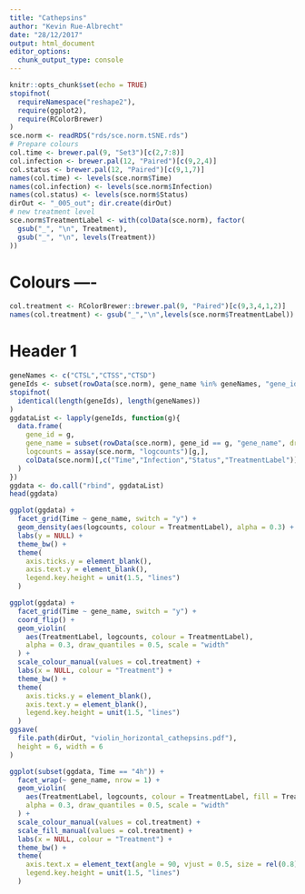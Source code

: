 ```yaml
---
title: "Cathepsins"
author: "Kevin Rue-Albrecht"
date: "28/12/2017"
output: html_document
editor_options: 
  chunk_output_type: console
---
```


```r
knitr::opts_chunk$set(echo = TRUE)
stopifnot(
  requireNamespace("reshape2"),
  require(ggplot2),
  require(RColorBrewer)
)
sce.norm <- readRDS("rds/sce.norm.tSNE.rds")
# Prepare colours
col.time <- brewer.pal(9, "Set3")[c(2,7:8)]
col.infection <- brewer.pal(12, "Paired")[c(9,2,4)]
col.status <- brewer.pal(12, "Paired")[c(9,1,7)]
names(col.time) <- levels(sce.norm$Time)
names(col.infection) <- levels(sce.norm$Infection)
names(col.status) <- levels(sce.norm$Status)
dirOut <- "_005_out"; dir.create(dirOut)
# new treatment level
sce.norm$TreatmentLabel <- with(colData(sce.norm), factor(
  gsub("_", "\n", Treatment),
  gsub("_", "\n", levels(Treatment))
))
```

# Colours ----

```r
col.treatment <- RColorBrewer::brewer.pal(9, "Paired")[c(9,3,4,1,2)]
names(col.treatment) <- gsub("_","\n",levels(sce.norm$TreatmentLabel))
```


# Header 1

```r
geneNames <- c("CTSL","CTSS","CTSD")
geneIds <- subset(rowData(sce.norm), gene_name %in% geneNames, "gene_id", drop = TRUE)
stopifnot(
  identical(length(geneIds), length(geneNames))
)
ggdataList <- lapply(geneIds, function(g){
  data.frame(
    gene_id = g,
    gene_name = subset(rowData(sce.norm), gene_id == g, "gene_name", drop = TRUE),
    logcounts = assay(sce.norm, "logcounts")[g,],
    colData(sce.norm)[,c("Time","Infection","Status","TreatmentLabel")]
  )
})
ggdata <- do.call("rbind", ggdataList)
head(ggdata)
```

```r
ggplot(ggdata) +
  facet_grid(Time ~ gene_name, switch = "y") +
  geom_density(aes(logcounts, colour = TreatmentLabel), alpha = 0.3) +
  labs(y = NULL) +
  theme_bw() +
  theme(
    axis.ticks.y = element_blank(),
    axis.text.y = element_blank(),
    legend.key.height = unit(1.5, "lines")
  )
```

```r
ggplot(ggdata) +
  facet_grid(Time ~ gene_name, switch = "y") +
  coord_flip() +
  geom_violin(
    aes(TreatmentLabel, logcounts, colour = TreatmentLabel),
    alpha = 0.3, draw_quantiles = 0.5, scale = "width"
  ) +
  scale_colour_manual(values = col.treatment) +
  labs(x = NULL, colour = "Treatment") +
  theme_bw() +
  theme(
    axis.ticks.y = element_blank(),
    axis.text.y = element_blank(),
    legend.key.height = unit(1.5, "lines")
  )
ggsave(
  file.path(dirOut, "violin_horizontal_cathepsins.pdf"),
  height = 6, width = 6
)
```

```r
ggplot(subset(ggdata, Time == "4h")) +
  facet_wrap(~ gene_name, nrow = 1) +
  geom_violin(
    aes(TreatmentLabel, logcounts, colour = TreatmentLabel, fill = TreatmentLabel),
    alpha = 0.3, draw_quantiles = 0.5, scale = "width"
  ) +
  scale_colour_manual(values = col.treatment) +
  scale_fill_manual(values = col.treatment) +
  labs(x = NULL, colour = "Treatment") +
  theme_bw() +
  theme(
    axis.text.x = element_text(angle = 90, vjust = 0.5, size = rel(0.8)),
    legend.key.height = unit(1.5, "lines")
  )
```




